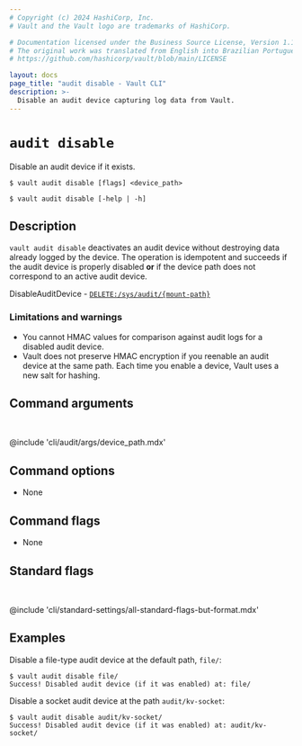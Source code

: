 ```yaml
---
# Copyright (c) 2024 HashiCorp, Inc.
# Vault and the Vault logo are trademarks of HashiCorp.

# Documentation licensed under the Business Source License, Version 1.1.
# The original work was translated from English into Brazilian Portuguese.
# https://github.com/hashicorp/vault/blob/main/LICENSE

layout: docs
page_title: "audit disable - Vault CLI"
description: >-
  Disable an audit device capturing log data from Vault.
---
```


# `audit disable`

Disable an audit device if it exists.

<CodeBlockConfig hideClipboard>

```shell-session
$ vault audit disable [flags] <device_path>

$ vault audit disable [-help | -h]
```

</CodeBlockConfig>

## Description

`vault audit disable` deactivates an audit device without destroying data
already logged by the device. The operation is idempotent and succeeds if the
audit device is properly disabled **or** if the device path does not
correspond to an active audit device.

<Tip title="Related API endpoints">

  DisableAuditDevice - [`DELETE:/sys/audit/{mount-path}`](/vault/api-docs/system/audit#disable-audit-device)

</Tip>

### Limitations and warnings

- You cannot HMAC values for comparison against audit logs for a disabled audit
  device.
- Vault does not preserve HMAC encryption if you reenable an audit device at the
  same path. Each time you enable a device, Vault uses a new salt for hashing.

## Command arguments

<br />

@include 'cli/audit/args/device_path.mdx'

## Command options

- None

## Command flags

- None

## Standard flags

<br />

@include 'cli/standard-settings/all-standard-flags-but-format.mdx'

## Examples

Disable a file-type audit device at the default path, `file/`:

```shell-session
$ vault audit disable file/
Success! Disabled audit device (if it was enabled) at: file/
```

Disable a socket audit device at the path `audit/kv-socket`:

```shell-session
$ vault audit disable audit/kv-socket/
Success! Disabled audit device (if it was enabled) at: audit/kv-socket/
```
